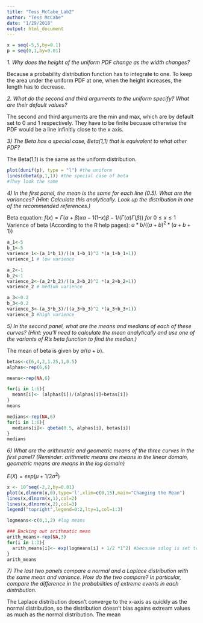 ```yaml
---
title: "Tess_McCabe_Lab2"
author: "Tess McCabe"
date: "1/29/2018"
output: html_document
---
```


```r
x = seq(-5,5,by=0.1)
p = seq(0,1,by=0.01) 
```

*1. Why does the height of the uniform PDF change as the width changes?*

Because a probability distribution function has to integrate to one. To keep the area under the uniform PDF at one, when the height increases, the length has to decrease. 

*2. What do the second and third arguments to the uniform specify? What are their default values?*

The second and third arguments are the min and max, which are by default set to 0 and 1 respectively. They have to be finite becuase otherwise the PDF would be a line infinitly close to the x axis.

*3) The Beta has a special case, Beta(1,1) that is equivalent to what other PDF?*

The Beta(1,1) is the same as the uniform distribution. 

```r
plot(dunif(p), type = "l") #the uniform
lines(dbeta(p,1,1)) #the special case of beta
#They look the same
```

*4) In the first panel, the mean is the same for each line (0.5).  What are the variances? (Hint: Calculate this analytically. Look up the distribution in one of the recommended references.)*

Beta equation: $f(x) = Γ(α + β) xα-1(1 – x)β-1 / (Γ(α) Γ(β))\  for\  0 ≤ x ≤ 1$
Varience of beta (According to the R help pages): $a*b/((a+b)^2 * (a+b+1))$

```r
a_1<-5
b_1<-5
varience_1<-(a_1*b_1)/((a_1+b_1)^2 *(a_1+b_1+1))
varience_1 # low varience

a_2<-1
b_2<-1
varience_2<-(a_2*b_2)/((a_2+b_2)^2 *(a_2+b_2+1))
varience_2 # medium varience

a_3<-0.2
b_3<-0.2
varience_3<-(a_3*b_3)/((a_3+b_3)^2 *(a_3+b_3+1))
varience_3 #high varience

```


*5) In the second panel, what are the means and medians of each of these curves?  (Hint: you'll need to calculate the mean analytically and use one of the variants of R's beta function to find the median.)*

The mean of beta is given by $a/(a+b)$. 

```r
betas<-c(6,4,2,1.25,1,0.5)
alphas<-rep(6,6)

means<-rep(NA,6)

for(i in 1:6){
  means[i]<- (alphas[i])/(alphas[i]+betas[i])
}
means

medians<-rep(NA,6)
for(i in 1:6){
  medians[i]<- qbeta(0.5, alphas[i], betas[i])
}
medians


```


*6) What are the arithmetric and geometric means of the three curves in the first panel? (Reminder: arithmetic means are means in the linear domain, geometric means are means in the log domain)*

$E(X) = exp(μ + 1/2 σ^2)$

```r

x <- 10^seq(-2,2,by=0.01)
plot(x,dlnorm(x,0),type='l',xlim=c(0,15),main="Changing the Mean")
lines(x,dlnorm(x,1),col=2)
lines(x,dlnorm(x,2),col=3)
legend("topright",legend=0:2,lty=1,col=1:3)

logmeans<-c(0,1,2) #log means

### Backing out arithmatic mean
arith_means<-rep(NA,3)
for(i in 1:3){
  arith_means[i]<- exp(logmeans[i] + 1/2 *1^2) #because sdlog is set to 1 by default
}
arith_means
```

*7) The last two panels compare a normal and a Laplace distribution with the same mean and variance.  How do the two compare?  In particular, compare the difference in the probabilities of extreme events in each distribution.*

The Laplace distribution doesn't converge to the x-axis as quickly as the normal distribution, so the distribution doesn't bias agains extream values as much as the normal distribution. The mean 

```r
```
